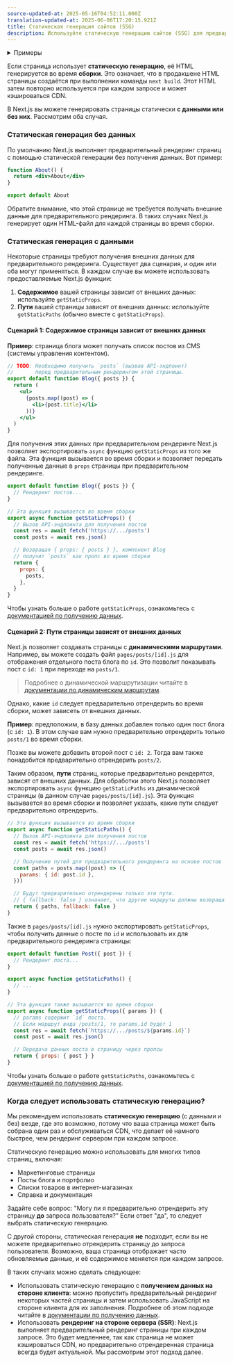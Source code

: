 ```yaml
---
source-updated-at: 2025-05-16T04:52:11.000Z
translation-updated-at: 2025-06-06T17:20:15.921Z
title: Статическая генерация сайтов (SSG)
description: Используйте статическую генерацию сайтов (SSG) для предварительного рендеринга страниц во время сборки.
---
```


<details>
  <summary>Примеры</summary>

- [Пример с WordPress](https://github.com/vercel/next.js/tree/canary/examples/cms-wordpress)([Демо](https://next-blog-wordpress.vercel.app))
- [Блог-стартер с использованием markdown-файлов](https://github.com/vercel/next.js/tree/canary/examples/blog-starter) ([Демо](https://next-blog-starter.vercel.app/))
- [Пример с DatoCMS](https://github.com/vercel/next.js/tree/canary/examples/cms-datocms) ([Демо](https://next-blog-datocms.vercel.app/))
- [Пример с TakeShape](https://github.com/vercel/next.js/tree/canary/examples/cms-takeshape) ([Демо](https://next-blog-takeshape.vercel.app/))
- [Пример с Sanity](https://github.com/vercel/next.js/tree/canary/examples/cms-sanity) ([Демо](https://next-blog-sanity.vercel.app/))
- [Пример с Prismic](https://github.com/vercel/next.js/tree/canary/examples/cms-prismic) ([Демо](https://next-blog-prismic.vercel.app/))
- [Пример с Contentful](https://github.com/vercel/next.js/tree/canary/examples/cms-contentful) ([Демо](https://next-blog-contentful.vercel.app/))
- [Пример с Strapi](https://github.com/vercel/next.js/tree/canary/examples/cms-strapi) ([Демо](https://next-blog-strapi.vercel.app/))
- [Пример с Prepr](https://github.com/vercel/next.js/tree/canary/examples/cms-prepr) ([Демо](https://next-blog-prepr.vercel.app/))
- [Пример с Agility CMS](https://github.com/vercel/next.js/tree/canary/examples/cms-agilitycms) ([Демо](https://next-blog-agilitycms.vercel.app/))
- [Пример с Cosmic](https://github.com/vercel/next.js/tree/canary/examples/cms-cosmic) ([Демо](https://next-blog-cosmic.vercel.app/))
- [Пример с ButterCMS](https://github.com/vercel/next.js/tree/canary/examples/cms-buttercms) ([Демо](https://next-blog-buttercms.vercel.app/))
- [Пример с Storyblok](https://github.com/vercel/next.js/tree/canary/examples/cms-storyblok) ([Демо](https://next-blog-storyblok.vercel.app/))
- [Пример с GraphCMS](https://github.com/vercel/next.js/tree/canary/examples/cms-graphcms) ([Демо](https://next-blog-graphcms.vercel.app/))
- [Пример с Kontent](https://github.com/vercel/next.js/tree/canary/examples/cms-kontent-ai) ([Демо](https://next-blog-kontent.vercel.app/))
- [Пример с Builder.io](https://github.com/vercel/next.js/tree/canary/examples/cms-builder-io) ([Демо](https://cms-builder-io.vercel.app/))
- [Пример с TinaCMS](https://github.com/vercel/next.js/tree/canary/examples/cms-tina) ([Демо](https://cms-tina-example.vercel.app/))
- [Static Tweet (Демо)](https://static-tweet.vercel.app/)
- [Пример с Enterspeed](https://github.com/vercel/next.js/tree/canary/examples/cms-enterspeed) ([Демо](https://next-blog-demo.enterspeed.com/))

</details>

Если страница использует **статическую генерацию**, её HTML генерируется во время **сборки**. Это означает, что в продакшене HTML страницы создаётся при выполнении команды `next build`. Этот HTML затем повторно используется при каждом запросе и может кэшироваться CDN.

В Next.js вы можете генерировать страницы статически **с данными или без них**. Рассмотрим оба случая.

### Статическая генерация без данных

По умолчанию Next.js выполняет предварительный рендеринг страниц с помощью статической генерации без получения данных. Вот пример:

```jsx
function About() {
  return <div>About</div>
}

export default About
```

Обратите внимание, что этой странице не требуется получать внешние данные для предварительного рендеринга. В таких случаях Next.js генерирует один HTML-файл для каждой страницы во время сборки.

### Статическая генерация с данными

Некоторые страницы требуют получения внешних данных для предварительного рендеринга. Существует два сценария, и один или оба могут применяться. В каждом случае вы можете использовать предоставляемые Next.js функции:

1. **Содержимое** вашей страницы зависит от внешних данных: используйте `getStaticProps`.
2. **Пути** вашей страницы зависят от внешних данных: используйте `getStaticPaths` (обычно вместе с `getStaticProps`).

#### Сценарий 1: Содержимое страницы зависит от внешних данных

**Пример**: страница блога может получать список постов из CMS (системы управления контентом).

```jsx
// TODO: Необходимо получить `posts` (вызвав API-эндпоинт)
//       перед предварительным рендерингом этой страницы.
export default function Blog({ posts }) {
  return (
    <ul>
      {posts.map((post) => (
        <li>{post.title}</li>
      ))}
    </ul>
  )
}
```

Для получения этих данных при предварительном рендеринге Next.js позволяет экспортировать `async` функцию `getStaticProps` из того же файла. Эта функция вызывается во время сборки и позволяет передать полученные данные в `props` страницы при предварительном рендеринге.

```jsx
export default function Blog({ posts }) {
  // Рендеринг постов...
}

// Эта функция вызывается во время сборки
export async function getStaticProps() {
  // Вызов API-эндпоинта для получения постов
  const res = await fetch('https://.../posts')
  const posts = await res.json()

  // Возвращая { props: { posts } }, компонент Blog
  // получит `posts` как пропс во время сборки
  return {
    props: {
      posts,
    },
  }
}
```

Чтобы узнать больше о работе `getStaticProps`, ознакомьтесь с [документацией по получению данных](/docs/pages/building-your-application/data-fetching/get-static-props).

#### Сценарий 2: Пути страницы зависят от внешних данных

Next.js позволяет создавать страницы с **динамическими маршрутами**. Например, вы можете создать файл `pages/posts/[id].js` для отображения отдельного поста блога по `id`. Это позволит показывать пост с `id: 1` при переходе на `posts/1`.

> Подробнее о динамической маршрутизации читайте в [документации по динамическим маршрутам](/docs/pages/building-your-application/routing/dynamic-routes).

Однако, какие `id` следует предварительно отрендерить во время сборки, может зависеть от внешних данных.

**Пример**: предположим, в базу данных добавлен только один пост блога (с `id: 1`). В этом случае вам нужно предварительно отрендерить только `posts/1` во время сборки.

Позже вы можете добавить второй пост с `id: 2`. Тогда вам также понадобится предварительно отрендерить `posts/2`.

Таким образом, **пути** страниц, которые предварительно рендерятся, зависят от внешних данных. Для обработки этого Next.js позволяет экспортировать `async` функцию `getStaticPaths` из динамической страницы (в данном случае `pages/posts/[id].js`). Эта функция вызывается во время сборки и позволяет указать, какие пути следует предварительно отрендерить.

```jsx
// Эта функция вызывается во время сборки
export async function getStaticPaths() {
  // Вызов API-эндпоинта для получения постов
  const res = await fetch('https://.../posts')
  const posts = await res.json()

  // Получение путей для предварительного рендеринга на основе постов
  const paths = posts.map((post) => ({
    params: { id: post.id },
  }))

  // Будут предварительно отрендерены только эти пути.
  // { fallback: false } означает, что другие маршруты должны возвращать 404.
  return { paths, fallback: false }
}
```

Также в `pages/posts/[id].js` нужно экспортировать `getStaticProps`, чтобы получить данные о посте по `id` и использовать их для предварительного рендеринга страницы:

```jsx
export default function Post({ post }) {
  // Рендеринг поста...
}

export async function getStaticPaths() {
  // ...
}

// Эта функция также вызывается во время сборки
export async function getStaticProps({ params }) {
  // params содержит `id` поста.
  // Если маршрут вида /posts/1, то params.id будет 1
  const res = await fetch(`https://.../posts/${params.id}`)
  const post = await res.json()

  // Передача данных поста в страницу через пропсы
  return { props: { post } }
}
```

Чтобы узнать больше о работе `getStaticPaths`, ознакомьтесь с [документацией по получению данных](/docs/pages/building-your-application/data-fetching/get-static-paths).

### Когда следует использовать статическую генерацию?

Мы рекомендуем использовать **статическую генерацию** (с данными и без) везде, где это возможно, потому что ваша страница может быть собрана один раз и обслуживаться CDN, что делает её намного быстрее, чем рендеринг сервером при каждом запросе.

Статическую генерацию можно использовать для многих типов страниц, включая:

- Маркетинговые страницы
- Посты блога и портфолио
- Списки товаров в интернет-магазинах
- Справка и документация

Задайте себе вопрос: "Могу ли я предварительно отрендерить эту страницу **до** запроса пользователя?" Если ответ "да", то следует выбрать статическую генерацию.

С другой стороны, статическая генерация **не** подходит, если вы не можете предварительно отрендерить страницу до запроса пользователя. Возможно, ваша страница отображает часто обновляемые данные, и её содержимое меняется при каждом запросе.

В таких случаях можно сделать следующее:

- Использовать статическую генерацию с **получением данных на стороне клиента**: можно пропустить предварительный рендеринг некоторых частей страницы и затем использовать JavaScript на стороне клиента для их заполнения. Подробнее об этом подходе читайте в [документации по получению данных](/docs/pages/building-your-application/data-fetching/client-side).
- Использовать **рендеринг на стороне сервера (SSR)**: Next.js выполняет предварительный рендеринг страницы при каждом запросе. Это будет медленнее, так как страница не может кэшироваться CDN, но предварительно отрендеренная страница всегда будет актуальной. Мы рассмотрим этот подход далее.
